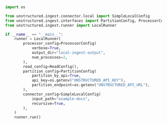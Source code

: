```python Python Ingest SDK v1
import os

from unstructured.ingest.connector.local import SimpleLocalConfig
from unstructured.ingest.interfaces import PartitionConfig, ProcessorConfig, ReadConfig
from unstructured.ingest.runner import LocalRunner

if __name__ == "__main__":
    runner = LocalRunner(
        processor_config=ProcessorConfig(
            verbose=True,
            output_dir="local-ingest-output",
            num_processes=2,
        ),
        read_config=ReadConfig(),
        partition_config=PartitionConfig(
            partition_by_api=True,
            api_key=os.getenv("UNSTRUCTURED_API_KEY"),
            partition_endpoint=os.getenv("UNSTRUCTURED_API_URL"),
        ),
        connector_config=SimpleLocalConfig(
            input_path="example-docs",
            recursive=True,
        ),
    )
    runner.run()
```
